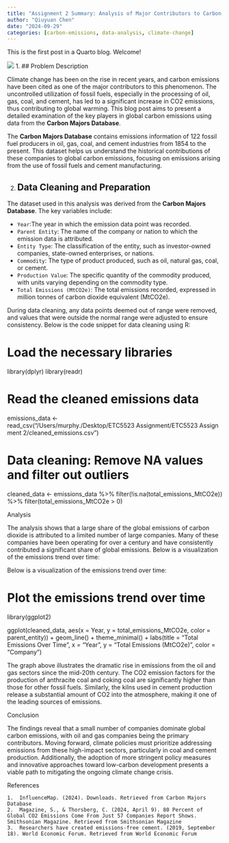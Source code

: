 ```yaml
---
title: "Assignment 2 Summary: Analysis of Major Contributors to Carbon Emissions"
author: "Qiuyuan Chen"
date: "2024-09-29"
categories: [carbon-emissions, data-analysis, climate-change]
---
```

This is the first post in a Quarto blog. Welcome!

![](thumbnail.jpg)
1. ## Problem Description

Climate change has been on the rise in recent years, and carbon emissions have been cited as one of the major contributors to this phenomenon. The uncontrolled utilization of fossil fuels, especially in the processing of oil, gas, coal, and cement, has led to a significant increase in CO2 emissions, thus contributing to global warming. This blog post aims to present a detailed examination of the key players in global carbon emissions using data from the **Carbon Majors Database**.

The **Carbon Majors Database** contains emissions information of 122 fossil fuel producers in oil, gas, coal, and cement industries from 1854 to the present. This dataset helps us understand the historical contributions of these companies to global carbon emissions, focusing on emissions arising from the use of fossil fuels and cement manufacturing.

2. ## Data Cleaning and Preparation

The dataset used in this analysis was derived from the **Carbon Majors Database**. The key variables include:

- `Year`:The year in which the emission data point was recorded.
- `Parent Entity`: The name of the company or nation to which the emission data is attributed.
- `Entity Type`: The classification of the entity, such as investor-owned companies, state-owned enterprises, or nations.
- `Commodity`: The type of product produced, such as oil, natural gas, coal, or cement.
- `Production Value`: The specific quantity of the commodity produced, with units varying depending on the commodity type.
- `Total Emissions (MtCO2e)`: The total emissions recorded, expressed in million tonnes of carbon dioxide equivalent (MtCO2e).

During data cleaning, any data points deemed out of range were removed, and values that were outside the normal range were adjusted to ensure consistency. Below is the code snippet for data cleaning using R:

# Load the necessary libraries
library(dplyr)
library(readr)

# Read the cleaned emissions data
emissions_data <- read_csv("/Users/murphy./Desktop/ETC5523\ Assignment/ETC5523\ Assignment\ 2/cleaned_emissions.csv")

# Data cleaning: Remove NA values and filter out outliers
cleaned_data <- emissions_data %>%
  filter(!is.na(total_emissions_MtCO2e)) %>%
  filter(total_emissions_MtCO2e > 0)
  
Analysis

The analysis shows that a large share of the global emissions of carbon dioxide is attributed to a limited number of large companies. Many of these companies have been operating for over a century and have consistently contributed a significant share of global emissions. Below is a visualization of the emissions trend over time:

Below is a visualization of the emissions trend over time:

# Plot the emissions trend over time
library(ggplot2)

ggplot(cleaned_data, aes(x = Year, y = total_emissions_MtCO2e, color = parent_entity)) +
  geom_line() +
  theme_minimal() +
  labs(title = "Total Emissions Over Time",
       x = "Year",
       y = "Total Emissions (MtCO2e)",
       color = "Company")

The graph above illustrates the dramatic rise in emissions from the oil and gas sectors since the mid-20th century. The CO2 emission factors for the production of anthracite coal and coking coal are significantly higher than those for other fossil fuels. Similarly, the kilns used in cement production release a substantial amount of CO2 into the atmosphere, making it one of the leading sources of emissions.

Conclusion

The findings reveal that a small number of companies dominate global carbon emissions, with oil and gas companies being the primary contributors. Moving forward, climate policies must prioritize addressing emissions from these high-impact sectors, particularly in coal and cement production. Additionally, the adoption of more stringent policy measures and innovative approaches toward low-carbon development presents a viable path to mitigating the ongoing climate change crisis.

References

	1.	InfluenceMap. (2024). Downloads. Retrieved from Carbon Majors Database
	2.	Magazine, S., & Thorsberg, C. (2024, April 9). 80 Percent of Global CO2 Emissions Come From Just 57 Companies Report Shows. Smithsonian Magazine. Retrieved from Smithsonian Magazine
	3.	Researchers have created emissions-free cement. (2019, September 18). World Economic Forum. Retrieved from World Economic Forum

